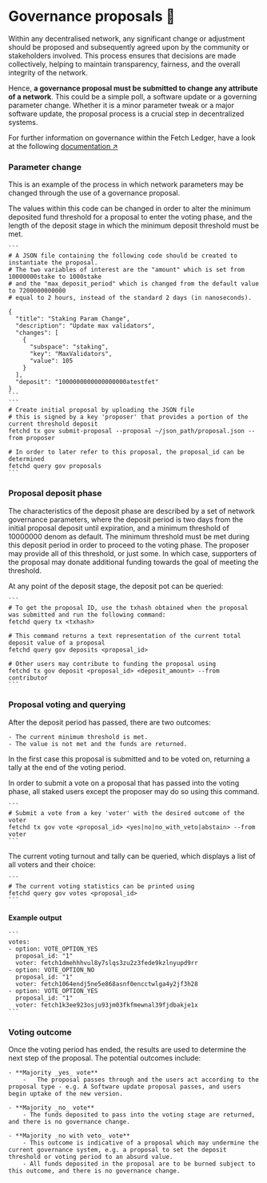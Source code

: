 # Governance proposals 📝

Within any decentralised network, any significant change or adjustment should be proposed and subsequently agreed upon by the community or stakeholders involved. This process ensures that decisions are made collectively, helping to maintain transparency, fairness, and the overall integrity of the network.

Hence, **a governance proposal must be submitted to change any attribute of a network**. This could be a simple poll, a software update or a governing parameter change. Whether it is a minor parameter tweak or a major software update, the proposal process is a crucial step in decentralized systems.

For further information on governance within the Fetch Ledger, have a look at the following [documentation ↗️](/guides/fetch-network/ledger/governance)

### Parameter change

This is an example of the process in which network parameters may be changed through the use of a governance proposal.

The values within this code can be changed in order to alter the minimum deposited fund threshold for a proposal to enter the voting phase, and the length of the deposit stage in which the minimum deposit threshold must be met.

    ```
    # A JSON file containing the following code should be created to instantiate the proposal.
    # The two variables of interest are the "amount" which is set from 10000000stake to 1000stake
    # and the "max_deposit_period" which is changed from the default value to 7200000000000
    # equal to 2 hours, instead of the standard 2 days (in nanoseconds).

    {
      "title": "Staking Param Change",
      "description": "Update max validators",
      "changes": [
        {
          "subspace": "staking",
          "key": "MaxValidators",
          "value": 105
        }
      ],
      "deposit": "1000000000000000000atestfet"
    }
    ```
    ```
    # Create initial proposal by uploading the JSON file
    # this is signed by a key 'proposer' that provides a portion of the current threshold deposit
    fetchd tx gov submit-proposal --proposal ~/json_path/proposal.json --from proposer

    # In order to later refer to this proposal, the proposal_id can be determined
    fetchd query gov proposals
    ```

### Proposal deposit phase

The characteristics of the deposit phase are described by a set of network governance parameters, where the deposit period is two days from the initial proposal deposit until expiration, and a minimum threshold of 10000000 denom as default. The minimum threshold must be met during this deposit period in order to proceed to the voting phase. The proposer may provide all of this threshold, or just some. In which case, supporters of the proposal may donate additional funding towards the goal of meeting the threshold.

At any point of the deposit stage, the deposit pot can be queried:

    ```
    # To get the proposal ID, use the txhash obtained when the proposal was submitted and run the following command:
    fetchd query tx <txhash>

    # This command returns a text representation of the current total deposit value of a proposal
    fetchd query gov deposits <proposal_id>

    # Other users may contribute to funding the proposal using
    fetchd tx gov deposit <proposal_id> <deposit_amount> --from contributor
    ```

### Proposal voting and querying

After the deposit period has passed, there are two outcomes:

    - The current minimum threshold is met.
    - The value is not met and the funds are returned.

In the first case this proposal is submitted and to be voted on, returning a tally at the end of the voting period.

In order to submit a vote on a proposal that has passed into the voting phase, all staked users except the proposer may do so using this command.

    ```
    # Submit a vote from a key 'voter' with the desired outcome of the voter
    fetchd tx gov vote <proposal_id> <yes|no|no_with_veto|abstain> --from voter
    ```

The current voting turnout and tally can be queried, which displays a list of all voters and their choice:

    ```
    # The current voting statistics can be printed using
    fetchd query gov votes <proposal_id>
    ```

#### Example output

    ```
    votes:
    - option: VOTE_OPTION_YES
      proposal_id: "1"
      voter: fetch1dmehhhvul8y7slqs3zu2z3fede9kzlnyupd9rr
    - option: VOTE_OPTION_NO
      proposal_id: "1"
      voter: fetch1064endj5ne5e868asnf0encctwlga4y2jf3h28
    - option: VOTE_OPTION_YES
      proposal_id: "1"
      voter: fetch1k3ee923osju93jm03fkfmewnal39fjdbakje1x
    ```

### Voting outcome

Once the voting period has ended, the results are used to determine the next step of the proposal.
The potential outcomes include:

    - **Majority _yes_ vote**
        -	The proposal passes through and the users act according to the proposal type - e.g. A Software update proposal passes, and users begin uptake of the new version.

    - **Majority _no_ vote**
        - The funds deposited to pass into the voting stage are returned, and there is no governance change.

    - **Majority _no with veto_ vote**
        - This outcome is indicative of a proposal which may undermine the current governance system, e.g. a proposal to set the deposit threshold or voting period to an absurd value.
        - All funds deposited in the proposal are to be burned subject to this outcome, and there is no governance change.
